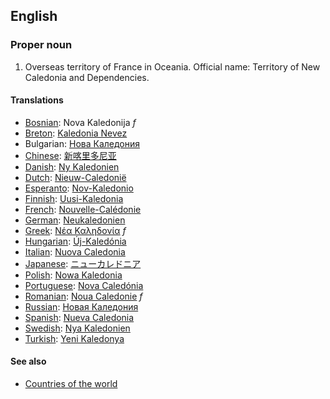 ==English==

===Proper noun===

# Overseas territory of France in Oceania. Official name: Territory of New Caledonia and Dependencies.

====Translations====
*[[Bosnian]]: Nova Kaledonija ''f''
*[[Breton]]: [[Kaledonia Nevez]]
*Bulgarian: [[Нова Каледония]]
*[[Chinese]]: [[新喀里多尼亚]]
*[[Danish]]: [[Ny Kaledonien]]
*[[Dutch]]: [[Nieuw-Caledonië]]
*[[Esperanto]]: [[Nov-Kaledonio]]
*[[Finnish]]: [[Uusi-Kaledonia]]
*[[French]]: [[Nouvelle-Calédonie]]
*[[German]]: [[Neukaledonien]]
*[[Greek]]: [[Νέα Καληδονία]] ''f''
*[[Hungarian]]: [[Új-Kaledónia]]
*[[Italian]]: [[Nuova Caledonia]]
*[[Japanese]]: [[ニューカレドニア]]
*[[Polish]]: [[Nowa Kaledonia]]
*[[Portuguese]]: [[Nova Caledónia]]
*[[Romanian]]: [[Noua Caledonie]] ''f''
*[[Russian]]: [[Новая Каледония]]
*[[Spanish]]: [[Nueva Caledonia]]
*[[Swedish]]: [[Nya Kaledonien]]
*[[Turkish]]: [[Yeni Kaledonya]]

====See also====
*[[Countries of the world]]